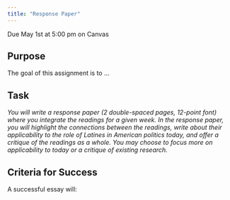 ```yaml
---
title: "Response Paper"
---
```


:::{.callout-important}
Due May 1st at 5:00 pm on Canvas
:::


## Purpose

The goal of this assignment is to ...


## Task

*You will write a response paper (2 double-spaced pages, 12-point font) where you integrate the readings for a given week. In the response paper, you will highlight the connections between the readings, write about their applicability to the role of Latines in American politics today, and offer a critique of the readings as a whole. You may choose to focus more on applicability to today or a critique of existing research.*




## Criteria for Success

A successful essay will:






